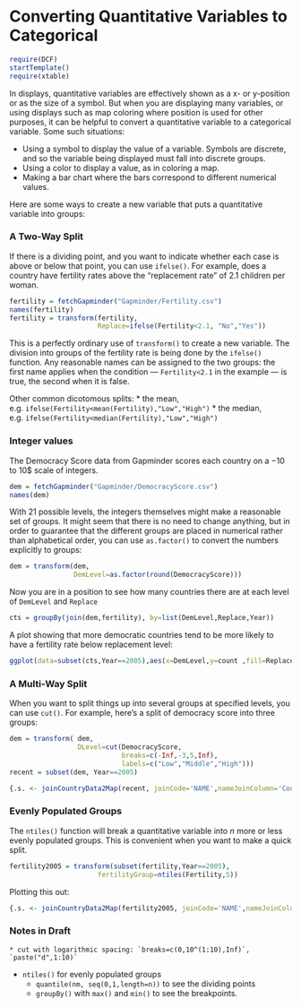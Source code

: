 Converting Quantitative Variables to Categorical
======================

```r
require(DCF)
startTemplate()
require(xtable)
```

In displays, quantitative variables are effectively shown as a x- or y-position or as the size of a symbol.  But when you are displaying many variables, or using displays such as map coloring where position is used for other purposes, it can be helpful to convert a quantitative variable to a categorical variable.  Some such situations:

* Using a symbol to display the value of a variable.  Symbols are discrete, and so the variable being displayed must fall into discrete groups. 
* Using a color to display a value, as in coloring a map.  
* Making a bar chart where the bars correspond to different numerical values.

Here are some ways to create a new variable that puts a quantitative variable into groups:

### A Two-Way Split

If there is a dividing point, and you want to indicate whether each case is above or below that point, you can use `ifelse()`.  For example, does a country have fertility rates above the "replacement rate" of 2.1 children per woman.
```r
fertility = fetchGapminder("Gapminder/Fertility.csv")
names(fertility)
fertility = transform(fertility,
                      Replace=ifelse(Fertility<2.1, "No","Yes"))
```
This is a perfectly ordinary use of `transform()` to create a new variable.  The division into groups of the fertility rate is being done by the `ifelse()` function.  Any reasonable names can be assigned to the two groups: the first name applies when the condition --- `Fertility<2.1` in the example --- is true, the second when it is false.

Other common dicotomous splits:
* the mean, e.g. `ifelse(Fertility<mean(Fertility),"Low","High")`
* the median, e.g. `ifelse(Fertility<median(Fertility),"Low","High")`

### Integer values

The Democracy Score data from Gapminder scores each country on a $-10$ to 10$ scale of integers. 
```r
dem = fetchGapminder("Gapminder/DemocracyScore.csv")
names(dem)
```
With 21 possible levels, the integers themselves might make a reasonable set of groups.  It might seem that there is no need to change anything, but in order to guarantee that the different groups are placed in numerical rather than alphabetical order, you can use `as.factor()` to convert the numbers explicitly to groups:
```r
dem = transform(dem,
                DemLevel=as.factor(round(DemocracyScore)))
```

Now you are in a position to see how many countries there are at each level of `DemLevel` and `Replace`
```r
cts = groupBy(join(dem,fertility), by=list(DemLevel,Replace,Year))
```

A plot showing that more democratic countries tend to be more likely to have a fertility rate below replacement level:
```r
ggplot(data=subset(cts,Year==2005),aes(x=DemLevel,y=count ,fill=Replace))+geom_bar(stat='identity',position=position_stack(width=.9)) +xlab("Democracy Score") + ylab("Number of Countries")
```

### A Multi-Way Split

When you want to split things up into several groups at specified levels, you can use `cut()`. For example, here's a split of democracy score into three groups:
```r
dem = transform( dem, 
                 DLevel=cut(DemocracyScore,
                            breaks=c(-Inf,-3,5,Inf),
                            labels=c("Low","Middle","High")))
recent = subset(dem, Year==2005)
```

```r
{.s. <- joinCountryData2Map(recent, joinCode='NAME',nameJoinColumn='Country' ); par(mai=c(0,0,0.2,0), xaxs='i',yaxs='i') ;.mp. <- mapCountryData(.s., nameColumnToPlot='DLevel',catMethod='categorical',mapRegion='world')} 
```

### Evenly Populated Groups

The `ntiles()` function will break a quantitative variable into $n$ more or less evenly populated groups.  This is convenient when you want to make a quick split.

```r
fertility2005 = transform(subset(fertility,Year==2005),
                      fertilityGroup=ntiles(Fertility,5))
```

Plotting this out:
```r
{.s. <- joinCountryData2Map(fertility2005, joinCode='NAME',nameJoinColumn='Country' ); par(mai=c(0,0,0.2,0), xaxs='i',yaxs='i') ;.mp. <- mapCountryData(.s., nameColumnToPlot='fertilityGroup',catMethod='categorical',mapRegion='world')} 
```

### Notes in Draft
    * cut with logarithmic spacing: `breaks=c(0,10^(1:10),Inf)`, `paste("d",1:10)`
* `ntiles()` for evenly populated groups
    * `quantile(nm, seq(0,1,length=n))` to see the dividing points
    * `groupBy()` with `max()` and `min()` to see the breakpoints.